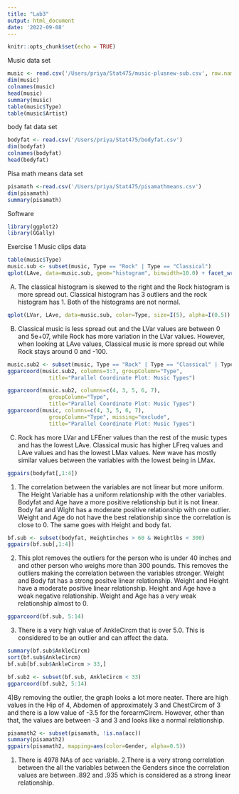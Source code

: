 ---
title: "Lab3"
output: html_document
date: '2022-09-08'
---

```{r setup, include=FALSE}
knitr::opts_chunk$set(echo = TRUE)
```
Music data set 
```{r}
music <- read.csv('/Users/priya/Stat475/music-plusnew-sub.csv', row.names=1, stringsAsFactors=FALSE)
dim(music)
colnames(music)
head(music)
summary(music)
table(music$Type)
table(music$Artist)
```
body fat data set
```{r}
bodyfat <- read.csv('/Users/priya/Stat475/bodyfat.csv')
dim(bodyfat)
colnames(bodyfat)
head(bodyfat)
```
Pisa math means data set
```{r}
pisamath <-read.csv('/Users/priya/Stat475/pisamathmeans.csv')
dim(pisamath)
summary(pisamath)
```
Software
```{r}
library(ggplot2)
library(GGally)
```
Exercise 1 Music clips data
```{r}
table(music$Type)
music.sub <- subset(music, Type == "Rock" | Type == "Classical")
qplot(LAve, data=music.sub, geom="histogram", binwidth=10.0) + facet_wrap(~Type, ncol=1)
```

A) The classical histogram is skewed to the right and the Rock histogram is more spread out. Classical histogram has 3 outliers and the rock histogram has 1. Both of the histograms are not normal. 

```{r}
qplot(LVar, LAve, data=music.sub, color=Type, size=I(5), alpha=I(0.5)) + theme(aspect.ratio=1)
```
B) Classical music is less spread out and the LVar values are between 0 and 5e+07, while Rock has more variation in the LVar values. However, when looking at LAve values, Classical music is more spread out while Rock stays around 0 and -100. 

```{r}
music.sub2 <- subset(music, Type == "Rock" | Type == "Classical" | Type=="New wave")
ggparcoord(music.sub2, columns=3:7, groupColumn="Type", 
             title="Parallel Coordinate Plot: Music Types")

```
```{r}
ggparcoord(music.sub2, columns=c(4, 3, 5, 6, 7),
             groupColumn="Type", 
             title="Parallel Coordinate Plot: Music Types")
ggparcoord(music, columns=c(4, 3, 5, 6, 7),
             groupColumn="Type", missing="exclude",
             title="Parallel Coordinate Plot: Music Types")
```
C) Rock has more LVar and LFEner values than the rest of the music types and has the lowest LAve. Classical music has higher LFreq values and LAve values and has the lowest LMax values. New wave has mostly similar values between the variables with the lowest being in LMax. 

```{r}
ggpairs(bodyfat[,1:4])
```
1) The correlation between the variables are not linear but more uniform. The Height Variable has a uniform relationship with the other variables. Bodyfat and Age have a more positive relationship but it is not linear. Body fat and Wight has a moderate positive relationship with one outlier. Weight and Age do not have the best relationship since the correlation is close to 0. The same goes with Height and body fat.
```{r}
bf.sub <- subset(bodyfat, Heightinches > 60 & Weightlbs < 300)
ggpairs(bf.sub[,1:4])

```
2. This plot removes the outliers for the person who is under 40 inches and and other person who weighs more than 300 pounds. This removes the outliers making the correlation between the variables stronger. Weight and Body fat has a strong positve linear relationship. Weight and Height have a moderate positive linear relationship. Height and Age have a weak negative relationship. Weight and Age has a very weak relationship almost to 0. 
```{r}
ggparcoord(bf.sub, 5:14)
```
3. There is a very high value of AnkleCircm that is over 5.0. This is considered to be an outlier and can affect the data.  
```{r}
summary(bf.sub$AnkleCircm)
sort(bf.sub$AnkleCircm)
bf.sub[bf.sub$AnkleCircm > 33,]
```
```{r}
bf.sub2 <- subset(bf.sub, AnkleCircm < 33)
ggparcoord(bf.sub2, 5:14)

```
4)By removing the outlier, the graph looks a lot more neater. There are high values in the Hip of 4, Abdomen of approximately 3 and ChestCircm of 3 and there is a low value of -3.5 for the forearmCircm. However, other than that, the values are between -3 and 3 and looks like a normal relationship. 

```{r}
pisamath2 <- subset(pisamath, !is.na(acc))
summary(pisamath2)
ggpairs(pisamath2, mapping=aes(color=Gender, alpha=0.5))

```
1. There is 4978 NAs of acc variable.
2.There is a very strong correlation between the all the variables between the Genders since the correlation values are between .892 and .935 which is considered as a strong linear relationship. 
